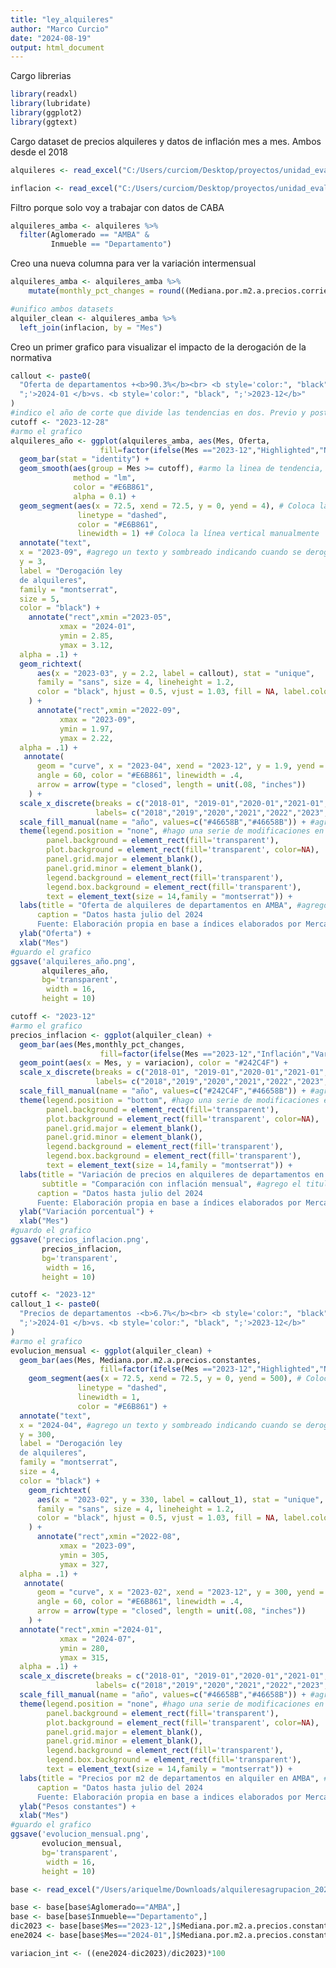 ---
title: "ley_alquileres"
author: "Marco Curcio"
date: "2024-08-19"
output: html_document
---
Cargo librerias
```{r setup, include=FALSE}
library(readxl)
library(lubridate)
library(ggplot2)
library(ggtext)
```
Cargo dataset de precios alquileres y datos de inflación mes a mes. Ambos desde el 2018
```{r}
alquileres <- read_excel("C:/Users/curciom/Desktop/proyectos/unidad_evaluacion/ley_alquileres/datasets/alquileresagrupacion_202407.xlsx")

inflacion <- read_excel("C:/Users/curciom/Desktop/proyectos/unidad_evaluacion/ley_alquileres/datasets/inflacion_ipc.xlsx")
```
Filtro porque solo voy a trabajar con datos de CABA
```{r}
alquileres_amba <- alquileres %>%
  filter(Aglomerado == "AMBA" &
         Inmueble == "Departamento")
```
Creo una nueva columna para ver la variación intermensual
```{r}
alquileres_amba <- alquileres_amba %>%
    mutate(monthly_pct_changes = round((Mediana.por.m2.a.precios.corrientes / lag(Mediana.por.m2.a.precios.corrientes) - 1) * 100, 2))

#unifico ambos datasets
alquiler_clean <- alquileres_amba %>%
  left_join(inflacion, by = "Mes")
```

Creo un primer grafico para visualizar el impacto de la derogación de la normativa
```{r}

callout <- paste0(
  "Oferta de departamentos +<b>90.3%</b><br> <b style='color:", "black",
  ";'>2024-01 </b>vs. <b style='color:", "black", ";'>2023-12</b>"
)
#indico el año de corte que divide las tendencias en dos. Previo y posterior a la derogación de la ley de alquileres.
cutoff <- "2023-12-28"
#armo el grafico
alquileres_año <- ggplot(alquileres_amba, aes(Mes, Oferta,
                    fill=factor(ifelse(Mes =="2023-12","Highlighted","Normal")))) + #le asigno una categoria a diciembre del 2023 para diferenciarlo del resto de los años y poder colorearlo posteriormente
  geom_bar(stat = "identity") +
  geom_smooth(aes(group = Mes >= cutoff), #armo la linea de tendencia, utilizando una regresión lineal simple 
              method = "lm",
              color = "#E6B861",
              alpha = 0.1) +
  geom_segment(aes(x = 72.5, xend = 72.5, y = 0, yend = 4), # Coloca la línea vertical manualmente
               linetype = "dashed",
               color = "#E6B861",
               linewidth = 1) +# Coloca la línea vertical manualmente
  annotate("text", 
  x = "2023-09", #agrego un texto y sombreado indicando cuando se derogo la ley de alquileres
  y = 3, 
  label = "Derogación ley 
  de alquileres",
  family = "montserrat",
  size = 5,
  color = "black") +
    annotate("rect",xmin ="2023-05",
           xmax = "2024-01", 
           ymin = 2.85, 
           ymax = 3.12,
  alpha = .1) +
  geom_richtext(
      aes(x = "2023-03", y = 2.2, label = callout), stat = "unique",
      family = "sans", size = 4, lineheight = 1.2,
      color = "black", hjust = 0.5, vjust = 1.03, fill = NA, label.color = NA
    ) +
      annotate("rect",xmin ="2022-09",
           xmax = "2023-09", 
           ymin = 1.97, 
           ymax = 2.22,
  alpha = .1) +
   annotate(
      geom = "curve", x = "2023-04", xend = "2023-12", y = 1.9, yend = 1.5, curvature = .35, 
      angle = 60, color = "#E6B861", linewidth = .4, 
      arrow = arrow(type = "closed", length = unit(.08, "inches"))
    ) +
  scale_x_discrete(breaks = c("2018-01", "2019-01","2020-01","2021-01","2022-01","2023-01","2024-01"), 
                   labels= c("2018","2019","2020","2021","2022","2023","2024")) + 
  scale_fill_manual(name = "año", values=c("#46658B","#46658B")) + #agrego los colores
  theme(legend.position = "none", #hago una serie de modificaciones en el tema para que pueda ser exportado como un .PNG transparente
        panel.background = element_rect(fill='transparent'), 
        plot.background = element_rect(fill='transparent', color=NA), 
        panel.grid.major = element_blank(), 
        panel.grid.minor = element_blank(), 
        legend.background = element_rect(fill='transparent'),
        legend.box.background = element_rect(fill='transparent'),
        text = element_text(size = 14,family = "montserrat")) + 
  labs(title = "Oferta de alquileres de departamentos en AMBA", #agrego el titulo
      caption = "Datos hasta julio del 2024
      Fuente: Elaboración propia en base a índices elaborados por Mercado Libre y Universidad de San Andrés") +
  ylab("Oferta") +
  xlab("Mes")
#guardo el grafico
ggsave('alquileres_año.png',
       alquileres_año,
       bg='transparent',
        width = 16, 
       height = 10)
```

```{r}
cutoff <- "2023-12"
#armo el grafico
precios_inflacion <- ggplot(alquiler_clean) + 
  geom_bar(aes(Mes,monthly_pct_changes,
                    fill=factor(ifelse(Mes =="2023-12","Inflación","Variación precios"))),stat = "identity")+
  geom_point(aes(x = Mes, y = variacion), color = "#242C4F") +
  scale_x_discrete(breaks = c("2018-01", "2019-01","2020-01","2021-01","2022-01","2023-01","2024-01"), 
                   labels= c("2018","2019","2020","2021","2022","2023","2024")) + 
  scale_fill_manual(name = "año", values=c("#242C4F","#46658B")) + #agrego los colores
  theme(legend.position = "bottom", #hago una serie de modificaciones en el tema para que pueda ser exportado como un .PNG transparente
        panel.background = element_rect(fill='transparent'), 
        plot.background = element_rect(fill='transparent', color=NA), 
        panel.grid.major = element_blank(), 
        panel.grid.minor = element_blank(), 
        legend.background = element_rect(fill='transparent'),
        legend.box.background = element_rect(fill='transparent'),
        text = element_text(size = 14,family = "montserrat")) + 
  labs(title = "Variación de precios en alquileres de departamentos en AMBA",
       subtitle = "Comparación con inflación mensual", #agrego el titulo
      caption = "Datos hasta julio del 2024
      Fuente: Elaboración propia en base a índices elaborados por Mercado Libre y Universidad de San Andrés") +
  ylab("Variación porcentual") +
  xlab("Mes")
#guardo el grafico
ggsave('precios_inflacion.png',
       precios_inflacion,
       bg='transparent',
        width = 16, 
       height = 10)
```

```{r}
cutoff <- "2023-12"
callout_1 <- paste0(
  "Precios de departamentos -<b>6.7%</b><br> <b style='color:", "black",
  ";'>2024-01 </b>vs. <b style='color:", "black", ";'>2023-12</b>"
)
#armo el grafico
evolucion_mensual <- ggplot(alquiler_clean) + 
  geom_bar(aes(Mes, Mediana.por.m2.a.precios.constantes,
                    fill=factor(ifelse(Mes =="2023-12","Highlighted","Normal"))),stat = "identity")+
    geom_segment(aes(x = 72.5, xend = 72.5, y = 0, yend = 500), # Coloca la línea vertical manualmente
               linetype = "dashed",
               linewidth = 1,
               color = "#E6B861") +
  annotate("text", 
  x = "2024-04", #agrego un texto y sombreado indicando cuando se derogo la ley de alquileres
  y = 300, 
  label = "Derogación ley 
  de alquileres",
  family = "montserrat",
  size = 4,
  color = "black") +
    geom_richtext(
      aes(x = "2023-02", y = 330, label = callout_1), stat = "unique",
      family = "sans", size = 4, lineheight = 1.2,
      color = "black", hjust = 0.5, vjust = 1.03, fill = NA, label.color = NA
    ) +
      annotate("rect",xmin ="2022-08",
           xmax = "2023-09", 
           ymin = 305, 
           ymax = 327,
  alpha = .1) +
   annotate(
      geom = "curve", x = "2023-02", xend = "2023-12", y = 300, yend = 200, curvature = .35, 
      angle = 60, color = "#E6B861", linewidth = .4, 
      arrow = arrow(type = "closed", length = unit(.08, "inches"))
    ) +
  annotate("rect",xmin ="2024-01",
           xmax = "2024-07", 
           ymin = 280, 
           ymax = 315,
  alpha = .1) +
  scale_x_discrete(breaks = c("2018-01", "2019-01","2020-01","2021-01","2022-01","2023-01","2024-01"), 
                   labels= c("2018","2019","2020","2021","2022","2023","2024")) + 
  scale_fill_manual(name = "año", values=c("#46658B","#46658B")) + #agrego los colores
  theme(legend.position = "none", #hago una serie de modificaciones en el tema para que pueda ser exportado como un .PNG transparente
        panel.background = element_rect(fill='transparent'), 
        plot.background = element_rect(fill='transparent', color=NA), 
        panel.grid.major = element_blank(), 
        panel.grid.minor = element_blank(), 
        legend.background = element_rect(fill='transparent'),
        legend.box.background = element_rect(fill='transparent'),
        text = element_text(size = 14,family = "montserrat")) + 
  labs(title = "Precios por m2 de departamentos en alquiler en AMBA", #agrego el titulo
      caption = "Datos hasta julio del 2024
      Fuente: Elaboración propia en base a indices elaborados por Mercado Libre y Universidad de San Andrés") +
  ylab("Pesos constantes") +
  xlab("Mes")
#guardo el grafico
ggsave('evolucion_mensual.png',
       evolucion_mensual,
       bg='transparent',
        width = 16, 
       height = 10)
```

```{r}
base <- read_excel("/Users/ariquelme/Downloads/alquileresagrupacion_202407.xlsx")

base <- base[base$Aglomerado=="AMBA",]
base <- base[base$Inmueble=="Departamento",]
dic2023 <- base[base$Mes=="2023-12",]$Mediana.por.m2.a.precios.constantes
ene2024 <- base[base$Mes=="2024-01",]$Mediana.por.m2.a.precios.constantes

variacion_int <- ((ene2024-dic2023)/dic2023)*100
```
